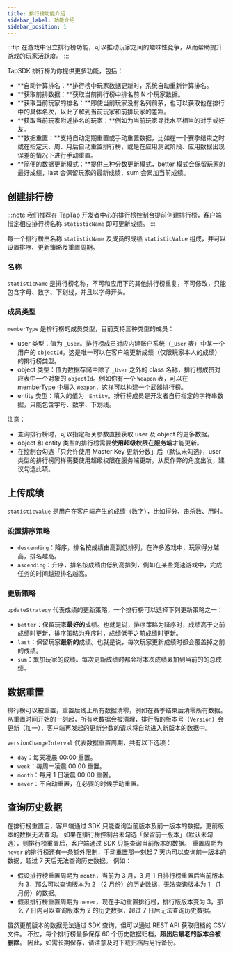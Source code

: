 ```yaml
---
title: 排行榜功能介绍
sidebar_label: 功能介绍
sidebar_position: 1
---
```


:::tip
在游戏中设立排行榜功能，可以推动玩家之间的趣味性竞争，从而帮助提升游戏的玩家活跃度。
:::

TapSDK 排行榜为你提供更多功能，包括：

- **自动计算排名：**排行榜中玩家数据更新时，系统自动重新计算排名。
- **获取前排数据：**获取当前排行榜中排名前 N 个玩家数据。
- **获取当前玩家的排名：**即使当前玩家没有名列前茅，也可以获取他在排行中的具体名次，以此了解到当前玩家和前排玩家的差距。
- **获取当前玩家附近排名的玩家：**例如为当前玩家寻找水平相当的对手或好友。
- **数据重置：**支持自动定期重置或手动重置数据，比如在一个赛季结束之时或在指定天、周、月后自动重置排行榜，或是在应用测试阶段、应用数据出现误差的情况下进行手动重置。
- **简便的数据更新模式：**提供三种分数更新模式，better 模式会保留玩家的最好成绩，last 会保留玩家的最新成绩，sum 会累加当前成绩。

## 创建排行榜

:::note
我们推荐在 TapTap 开发者中心的排行榜控制台提前创建排行榜，客户端指定相应排行榜名称 `statisticName` 即可更新成绩。
:::

每一个排行榜由名称 `statisticName` 及成员的成绩 `statisticValue` 组成，并可以设置排序、更新策略及重置周期。

### 名称

`statisticName` 是排行榜名称，不可和应用下的其他排行榜重复，不可修改，只能包含字母、数字、下划线，并且以字母开头。

### 成员类型

`memberType` 是排行榜的成员类型，目前支持三种类型的成员：

- user 类型：值为 `_User`。排行榜成员对应内建账户系统（`_User` 表）中某一个用户的 `objectId`。这是唯一可以在客户端更新成绩（仅限玩家本人的成绩）的排行榜类型。
- object 类型：值为数据存储中除了 `_User` 之外的 class 名称，排行榜成员对应表中一个对象的 `objectId`。例如你有一个 `Weapon` 表，可以在 memberType 中填入 `Weapon`，这样可以构建一个武器排行榜。
- entity 类型：填入的值为 `_Entity`。排行榜成员是开发者自行指定的字符串数据，只能包含字母、数字、下划线。

注意：

- 查询排行榜时，可以指定相关参数直接获取 user 及 object 的更多数据。
- object 和 entity 类型的排行榜需要**使用超级权限在服务端**才能更新。
- 在控制台勾选「只允许使用 Master Key 更新分数」后（默认未勾选），user 类型的排行榜同样需要使用超级权限在服务端更新。从反作弊的角度出发，建议勾选此项。

## 上传成绩

`statisticValue` 是用户在客户端产生的成绩（数字），比如得分、击杀数、用时。

### 设置排序策略

- `descending`：降序，排名按成绩由高到低排列，在许多游戏中，玩家得分越高，排名越高。
- `ascending`：升序，排名按成绩由低到高排列，例如在某些竞速游戏中，完成任务的时间越短排名越高。

### 更新策略

`updateStrategy` 代表成绩的更新策略，一个排行榜可以选择下列更新策略之一：

- `better`：保留玩家**最好的**成绩。也就是说，排序策略为降序时，成绩高于之前成绩时更新，排序策略为升序时，成绩低于之前成绩时更新。
- `last`：保留玩家**最新的**成绩。也就是说，每次玩家更新成绩时都会覆盖掉之前的成绩。
- `sum`：累加玩家的成绩。每次更新成绩时都会将本次成绩累加到当前的的总成绩。

## 数据重置

排行榜可以被重置，重置后线上所有数据清零，例如在赛季结束后清零所有数据。从重置时间开始的一刻起，所有老数据会被清理，排行版的版本号（`Version`）会更新（加一），客户端再发起的更新分数的请求将自动进入新版本的数据中。

`versionChangeInterval` 代表数据重置周期，共有以下选项：

- `day`：每天凌晨 00:00 重置。
- `week`：每周一凌晨 00:00 重置。
- `month`：每月 1 日凌晨 00:00 重置。
- `never`：不自动重置，在必要的时候手动重置。

## 查询历史数据

在排行榜重置后，客户端通过 SDK 只能查询当前版本及前一版本的数据，更前版本的数据无法查询。
如果在排行榜控制台未勾选「保留前一版本」（默认未勾选），则排行榜重置后，客户端通过 SDK 只能查询当前版本的数据。
重置周期为 `never` 的排行榜还有一条额外限制，手动重置那一刻起 7 天内可以查询前一版本的数据，超过 7 天后无法查询历史数据。
例如：

- 假设排行榜重置周期为 `month`，当前为 3 月，3 月 1 日排行榜重置后当前版本为 3，那么可以查询版本为 2 （2 月份）的历史数据，无法查询版本为 1 （1 月份）的数据。
- 假设排行榜重置周期为 `never`，现在手动重置排行榜，排行版版本变为 3，那么 7 日内可以查询版本为 2 的历史数据，超过 7 日后无法查询历史数据。

虽然更前版本的数据无法通过 SDK 查询，但可以通过 REST API 获取归档的 CSV 文件。
不过，每个排行榜最多保存 60 个历史数据归档，**超出后最老的版本会被删除**。
因此，如需长期保存，请注意及时下载归档后另行备份。
